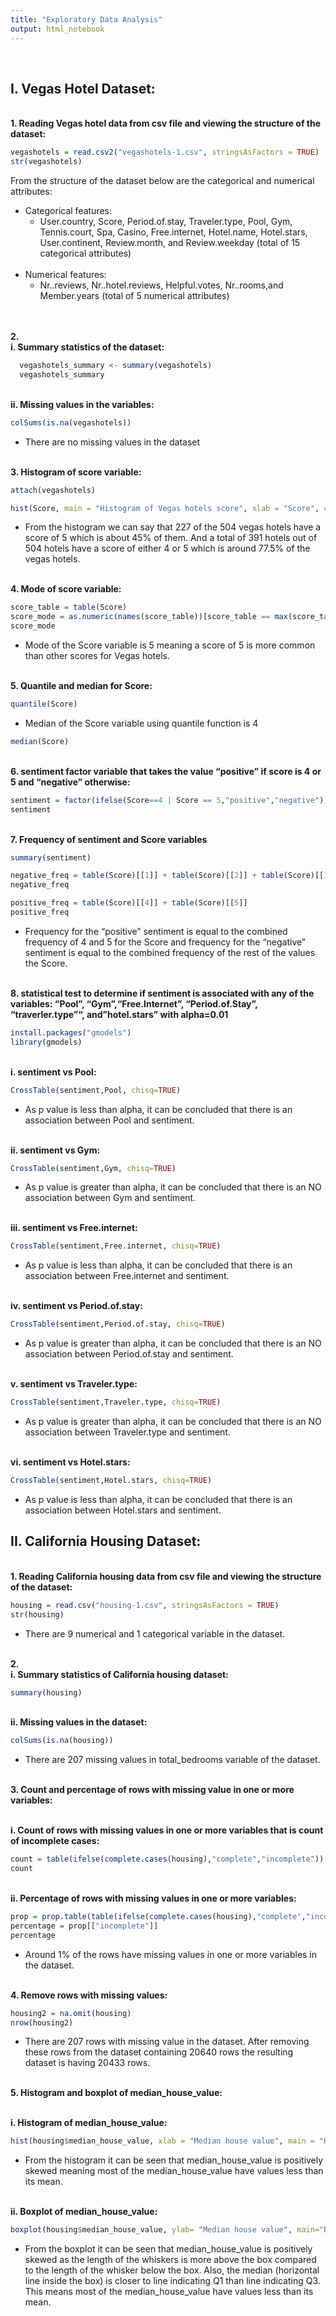 ```yaml
---
title: "Exploratory Data Analysis"
output: html_notebook
---
```

<br/>

## I. Vegas Hotel Dataset: 
<br/>
**1. Reading Vegas hotel data from csv file and viewing the structure of the dataset:**
```R
vegashotels = read.csv2("vegashotels-1.csv", stringsAsFactors = TRUE)
str(vegashotels)
```
From the structure of the dataset below are the categorical and numerical attributes:

* Categorical features: 
  + User.country, Score, Period.of.stay, Traveler.type, Pool, Gym, Tennis.court, Spa, Casino, Free.internet, Hotel.name, Hotel.stars, User.continent, Review.month, and Review.weekday (total of 15 categorical attributes)  
<br/>
* Numerical features:
  + Nr..reviews, Nr..hotel.reviews, Helpful.votes, Nr..rooms,and Member.years (total of 5 numerical attributes)

<br/>  
**2. 
<br/>
    i. Summary statistics of the dataset:**
```R
  vegashotels_summary <- summary(vegashotels)
  vegashotels_summary
```
<br/>
    **ii. Missing values in the variables:**
```R
colSums(is.na(vegashotels))
```
* There are no missing values in the dataset

<br/>
**3. Histogram of score variable:**
```R
attach(vegashotels)
```
```R
hist(Score, main = "Histogram of Vegas hotels score", xlab = "Score", col = "#A196C5", labels = TRUE, breaks = c(0,1,2,3,4,5), ylim = c(0,300))
```
* From the histogram we can say that 227 of the 504 vegas hotels have a score of 5 which is about 45% of them. And a total of 391 hotels out of 504 hotels have a score of either 4 or 5 which is around 77.5% of the vegas hotels.

<br/>
**4. Mode of score variable:**
```R
score_table = table(Score)
score_mode = as.numeric(names(score_table))[score_table == max(score_table)]
score_mode
```
* Mode of the Score variable is 5 meaning a score of 5 is more common than other scores for Vegas hotels.

<br/>
**5. Quantile and median for Score:**
```R
quantile(Score)
```
* Median of the Score variable using quantile function is 4

```R
median(Score)
```
<br/>
**6. sentiment factor variable that takes the value “positive” if score is 4 or 5 and “negative” otherwise:**
```R
sentiment = factor(ifelse(Score==4 | Score == 5,"positive","negative"))
sentiment
```
<br/>
**7. Frequency of sentiment and Score variables**
```R
summary(sentiment)

negative_freq = table(Score)[[1]] + table(Score)[[2]] + table(Score)[[3]]
negative_freq

positive_freq = table(Score)[[4]] + table(Score)[[5]]
positive_freq
```
* Frequency for the “positive” sentiment is equal to the combined frequency of 4 and 5 for the Score and frequency for the “negative” sentiment is equal to the combined frequency of the rest of the values the Score.

<br/>
**8. statistical test to determine if sentiment is associated with any of the variables: "Pool", "Gym","Free.Internet", "Period.of.Stay", "traverler.type"", and "hotel.stars" with alpha=0.01**

```R
install.packages("gmodels")
library(gmodels)
```

<br/>
    **i. sentiment vs Pool:**
```R
CrossTable(sentiment,Pool, chisq=TRUE)
```
* As p value is less than alpha, it can be concluded that there is an association between Pool and sentiment.

<br/>
    **ii. sentiment vs Gym:**
```R
CrossTable(sentiment,Gym, chisq=TRUE)
```
* As p value is greater than alpha, it can be concluded that there is an NO association between Gym and sentiment.

<br/>
    **iii. sentiment vs Free.internet:**
```R
CrossTable(sentiment,Free.internet, chisq=TRUE)
```
* As p value is less than alpha, it can be concluded that there is an association between Free.internet and sentiment.

<br/>
    **iv. sentiment vs Period.of.stay:**
```R
CrossTable(sentiment,Period.of.stay, chisq=TRUE)
```
* As p value is greater than alpha, it can be concluded that there is an NO association between Period.of.stay and sentiment.

<br/>
    **v. sentiment vs Traveler.type:**
```R
CrossTable(sentiment,Traveler.type, chisq=TRUE)
```
* As p value is greater than alpha, it can be concluded that there is an NO association between Traveler.type and sentiment.

<br/>
    **vi. sentiment vs Hotel.stars:**
```R
CrossTable(sentiment,Hotel.stars, chisq=TRUE)
```
* As p value is less than alpha, it can be concluded that there is an association between Hotel.stars and sentiment.
<br/>

## II. California Housing Dataset: 
<br/>
**1. Reading California housing data from csv file and viewing the structure of the dataset:**

```R
housing = read.csv("housing-1.csv", stringsAsFactors = TRUE)
str(housing)
```
* There are 9 numerical and 1 categorical variable in the dataset.

<br/>
**2. **
<br/>
    **i. Summary statistics of California housing dataset:**

```R
summary(housing)
```

<br/>
    **ii. Missing values in the dataset:**
    
```R
colSums(is.na(housing))
```
* There are 207 missing values in total_bedrooms variable of the dataset.

<br/>
**3. Count and percentage of rows with missing value in one or more variables: **

<br/>
    **i. Count of rows with missing values in one or more variables that is count of incomplete cases:**

```R
count = table(ifelse(complete.cases(housing),"complete","incomplete"))[["incomplete"]]
count
```

<br/>
    **ii. Percentage of rows with missing values in one or more variables:**

```R
prop = prop.table(table(ifelse(complete.cases(housing),"complete","incomplete")))*100
percentage = prop[["incomplete"]]
percentage
```
* Around 1% of the rows have missing values in one or more variables in the dataset.

<br/>
**4. Remove rows with missing values:**

```R
housing2 = na.omit(housing)
nrow(housing2)
```
* There are 207 rows with missing value in the dataset. After removing these rows from the dataset containing 20640 rows the resulting dataset is having 20433 rows.

<br/>
**5. Histogram and boxplot of median_house_value:**

<br/>
    **i. Histogram of median_house_value:**
```R
hist(housing$median_house_value, xlab = "Median house value", main = "Histogram of median house value of housing data", col = "#B4C4AE", label = TRUE, ylim = c(0,5000))
```
* From the histogram it can be seen that median_house_value is positively skewed meaning most of the median_house_value have values less than its mean.

<br/>
    **ii. Boxplot of median_house_value:**
```R
boxplot(housing$median_house_value, ylab= "Median house value", main="Boxplot of median house value of housing data", col="#DEBAC0", label=TRUE)
```
* From the boxplot it can be seen that median_house_value is positively skewed as the length of the whiskers is more above the box compared to the length of the whisker below the box. Also, the median (horizontal line inside the box) is closer to line indicating Q1 than line indicating Q3. This means most of the median_house_value have values less than its mean.



















